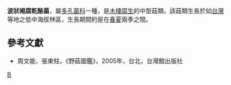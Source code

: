 {{Speciesbox 
| taxon =  Oligoporus undosus
| authority =  (Pk.) Gilb. & Ryv.
}}

'''波狀褐腐乾酪菌'''，屬[[多孔菌科|多孔菌科]]一種，是[[木棲腐生|木棲腐生]]的中型菇類。該菇類生長於如[[台灣|台灣]]等地之低中海拔林區，生長期間約是在[[春|春]][[夏|夏]]兩季之間。

==參考文獻==
*周文能、張東柱，《野菇圖鑑》，2005年，台北，台灣館出版社

{{Taxonbar|from=Q10718659}}

[[Category:寡孔菌属|B]]